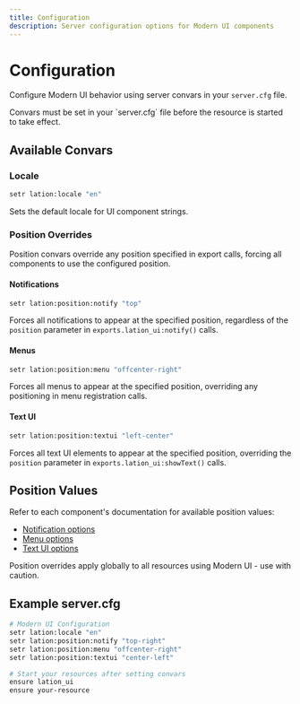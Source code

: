 ```yaml
---
title: Configuration
description: Server configuration options for Modern UI components
---
```



# Configuration

Configure Modern UI behavior using server convars in your `server.cfg` file.

<Callout type="info">
Convars must be set in your `server.cfg` file before the resource is started to take effect.
</Callout>

## Available Convars

### Locale
```bash copy
setr lation:locale "en"
```
Sets the default locale for UI component strings.

### Position Overrides

Position convars override any position specified in export calls, forcing all components to use the configured position.

#### Notifications
```bash copy
setr lation:position:notify "top"
```
Forces all notifications to appear at the specified position, regardless of the `position` parameter in `exports.lation_ui:notify()` calls.

#### Menus
```bash copy
setr lation:position:menu "offcenter-right"
```
Forces all menus to appear at the specified position, overriding any positioning in menu registration calls.

#### Text UI
```bash copy
setr lation:position:textui "left-center"
```
Forces all text UI elements to appear at the specified position, overriding the `position` parameter in `exports.lation_ui:showText()` calls.

## Position Values

Refer to each component's documentation for available position values:

- [Notification options](/modern-ui/components/notification#options)
- [Menu options](/modern-ui/components/menu#registration-options)
- [Text UI options](/modern-ui/components/text-ui#options)

<Callout type="warning">
Position overrides apply globally to all resources using Modern UI - use with caution.
</Callout>

## Example server.cfg

```bash copy
# Modern UI Configuration
setr lation:locale "en"
setr lation:position:notify "top-right"
setr lation:position:menu "offcenter-right"
setr lation:position:textui "center-left"

# Start your resources after setting convars
ensure lation_ui
ensure your-resource
```
